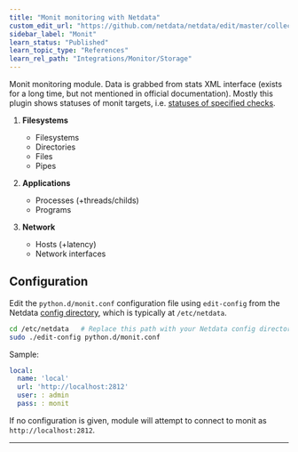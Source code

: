 ```yaml
---
title: "Monit monitoring with Netdata"
custom_edit_url: "https://github.com/netdata/netdata/edit/master/collectors/python.d.plugin/monit/README.md"
sidebar_label: "Monit"
learn_status: "Published"
learn_topic_type: "References"
learn_rel_path: "Integrations/Monitor/Storage"
---
```



Monit monitoring module. Data is grabbed from stats XML interface (exists for a long time, but not mentioned in official
documentation). Mostly this plugin shows statuses of monit targets, i.e.
[statuses of specified checks](https://mmonit.com/monit/documentation/monit.html#Service-checks).

1. **Filesystems**

    - Filesystems
    - Directories
    - Files
    - Pipes

2. **Applications**

    - Processes (+threads/childs)
    - Programs

3. **Network**

    - Hosts (+latency)
    - Network interfaces

## Configuration

Edit the `python.d/monit.conf` configuration file using `edit-config` from the
Netdata [config directory](/docs/nightly/configuration), which is typically
at `/etc/netdata`.

```bash
cd /etc/netdata   # Replace this path with your Netdata config directory, if different
sudo ./edit-config python.d/monit.conf
```

Sample:

```yaml
local:
  name: 'local'
  url: 'http://localhost:2812'
  user: : admin
  pass: : monit
```

If no configuration is given, module will attempt to connect to monit as `http://localhost:2812`.

---


